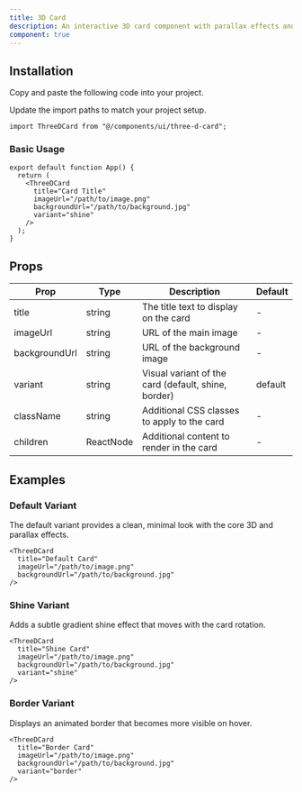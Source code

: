 ```yaml
---
title: 3D Card
description: An interactive 3D card component with parallax effects and smooth transitions.
component: true
---
```


<ComponentPreview name="three-d-card-demo" />

## Installation

<Steps>

<Step>Copy and paste the following code into your project.</Step>

<ComponentSource name="three-d-card" />

<Step>Update the import paths to match your project setup.</Step>

```tsx
import ThreeDCard from "@/components/ui/three-d-card";
```

</Steps>

### Basic Usage

```tsx
export default function App() {
  return (
    <ThreeDCard
      title="Card Title"
      imageUrl="/path/to/image.png"
      backgroundUrl="/path/to/background.jpg"
      variant="shine"
    />
  );
}
```

## Props

| Prop          | Type      | Description                                         | Default |
| ------------- | --------- | --------------------------------------------------- | ------- |
| title         | string    | The title text to display on the card               | -       |
| imageUrl      | string    | URL of the main image                               | -       |
| backgroundUrl | string    | URL of the background image                         | -       |
| variant       | string    | Visual variant of the card (default, shine, border) | default |
| className     | string    | Additional CSS classes to apply to the card         | -       |
| children      | ReactNode | Additional content to render in the card            | -       |

## Examples

### Default Variant

The default variant provides a clean, minimal look with the core 3D and parallax effects.

```tsx
<ThreeDCard
  title="Default Card"
  imageUrl="/path/to/image.png"
  backgroundUrl="/path/to/background.jpg"
/>
```

### Shine Variant

Adds a subtle gradient shine effect that moves with the card rotation.

```tsx
<ThreeDCard
  title="Shine Card"
  imageUrl="/path/to/image.png"
  backgroundUrl="/path/to/background.jpg"
  variant="shine"
/>
```

### Border Variant

Displays an animated border that becomes more visible on hover.

```tsx
<ThreeDCard
  title="Border Card"
  imageUrl="/path/to/image.png"
  backgroundUrl="/path/to/background.jpg"
  variant="border"
/>
```

